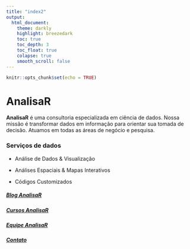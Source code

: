 ```yaml
---
title: "index2"
output: 
  html_document:
    theme: darkly
    highlight: breezedark
    toc: true
    toc_depth: 3
    toc_float: true
    colapse: true
    smooth_scroll: false
---
```


```r
knitr::opts_chunk$set(echo = TRUE)
```

# **AnalisaR**{.tabset .tabset-fade .tabset-pills}

**AnalisaR** é uma consultoria especializada em ciência de dados. Nossa missão é transformar dados em informação para orientar sua tomada de decisão. Atuamos em todas as áreas de negócio e pesquisa.

### **Serviços de dados**{.tabset}

- Análise de Dados & Visualização

- Análises Espaciais & Mapas Interativos

- Códigos Customizados


##### [Blog AnalisaR](Blog-AnalisaR.html){.tabset}

##### [Cursos AnalisaR](Cursos.html)

##### [Equipe AnalisaR](Equipe-AnalisaR.html){.tabset}

##### [Contato](Contato.html){.tabset}